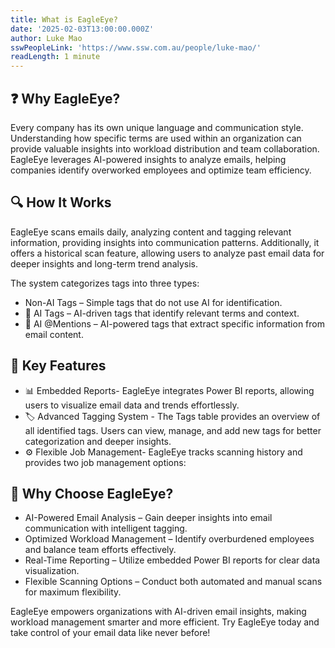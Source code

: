 ```yaml
---
title: What is EagleEye?
date: '2025-02-03T13:00:00.000Z'
author: Luke Mao
sswPeopleLink: 'https://www.ssw.com.au/people/luke-mao/'
readLength: 1 minute
---
```


## ❓ Why EagleEye?

Every company has its own unique language and communication style. Understanding how specific terms are used within an organization can provide valuable insights into workload distribution and team collaboration. EagleEye leverages AI-powered insights to analyze emails, helping companies identify overworked employees and optimize team efficiency.

## 🔍 How It Works

EagleEye scans emails daily, analyzing content and tagging relevant information, providing insights into communication patterns. Additionally, it offers a historical scan feature, allowing users to analyze past email data for deeper insights and long-term trend analysis.

The system categorizes tags into three types:

* Non-AI Tags – Simple tags that do not use AI for identification.
* 🤖 AI Tags – AI-driven tags that identify relevant terms and context.
* 🤖 AI @Mentions – AI-powered tags that extract specific information from email content.

## 🚀 Key Features

* 📊 Embedded Reports- EagleEye integrates Power BI reports, allowing users to visualize email data and trends effortlessly.
* 🏷️ Advanced Tagging System - The Tags table provides an overview of all identified tags. Users can view, manage, and add new tags for better categorization and deeper insights.
* ⚙️ Flexible Job Management- EagleEye tracks scanning history and provides two job management options:

## 🎯 Why Choose EagleEye?

* AI-Powered Email Analysis – Gain deeper insights into email communication with intelligent tagging.
* Optimized Workload Management – Identify overburdened employees and balance team efforts effectively.
* Real-Time Reporting – Utilize embedded Power BI reports for clear data visualization.
* Flexible Scanning Options – Conduct both automated and manual scans for maximum flexibility.

EagleEye empowers organizations with AI-driven email insights, making workload management smarter and more efficient. Try EagleEye today and take control of your email data like never before!
